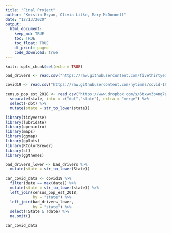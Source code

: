 ```yaml
---
title: "Final Project"
author: "Kristin Bryan, Olivia Litke, Mary McDonnell"
date: "12/13/2020"
output: 
  html_document:
    keep_md: TRUE
    toc: TRUE
    toc_float: TRUE
    df_print: paged
    code_download: true
---
```


```r
knitr::opts_chunk$set(echo = TRUE)
```

```r
bad_drivers <- read.csv("https://raw.githubusercontent.com/fivethirtyeight/data/master/bad-drivers/bad-drivers.csv")

covid19 <- read.csv("https://raw.githubusercontent.com/nytimes/covid-19-data/master/us-states.csv")

census_pop_est_2018 <- read_csv("https://www.dropbox.com/s/6txwv3b4ng7pepe/us_census_2018_state_pop_est.csv?dl=1") %>% 
  separate(state, into = c("dot","state"), extra = "merge") %>% 
  select(-dot) %>% 
  mutate(state = str_to_lower(state))
```

```r
library(tidyverse)
library(lubridate)
library(openintro)
library(maps)
library(ggmap)
library(gplots)
library(RColorBrewer)
library(sf)
library(ggthemes)
```

```r
bad_drivers_lower <- bad_drivers %>% 
  mutate(state = str_to_lower(State))

car_covid_data <- covid19 %>% 
  filter(date == max(date)) %>% 
  mutate(state = str_to_lower(state)) %>% 
  left_join(census_pop_est_2018, 
            by = "state") %>% 
  left_join(bad_drivers_lower, 
            by = "state") %>% 
  select(!State & !date) %>% 
  na.omit()
  
car_covid_data
```






